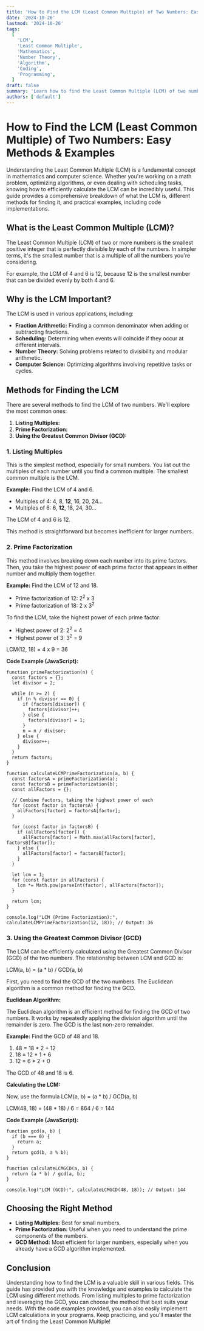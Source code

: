 ```yaml
---
title: 'How to Find the LCM (Least Common Multiple) of Two Numbers: Easy Methods & Examples'
date: '2024-10-26'
lastmod: '2024-10-26'
tags:
  [
    'LCM',
    'Least Common Multiple',
    'Mathematics',
    'Number Theory',
    'Algorithm',
    'Coding',
    'Programming',
  ]
draft: false
summary: 'Learn how to find the Least Common Multiple (LCM) of two numbers using different methods, including prime factorization and the GCD method. Step-by-step guide with examples and code snippets in JavaScript.'
authors: ['default']
---
```


# How to Find the LCM (Least Common Multiple) of Two Numbers: Easy Methods & Examples

Understanding the Least Common Multiple (LCM) is a fundamental concept in mathematics and computer science. Whether you're working on a math problem, optimizing algorithms, or even dealing with scheduling tasks, knowing how to efficiently calculate the LCM can be incredibly useful. This guide provides a comprehensive breakdown of what the LCM is, different methods for finding it, and practical examples, including code implementations.

## What is the Least Common Multiple (LCM)?

The Least Common Multiple (LCM) of two or more numbers is the smallest positive integer that is perfectly divisible by each of the numbers. In simpler terms, it's the smallest number that is a multiple of all the numbers you're considering.

For example, the LCM of 4 and 6 is 12, because 12 is the smallest number that can be divided evenly by both 4 and 6.

## Why is the LCM Important?

The LCM is used in various applications, including:

- **Fraction Arithmetic:** Finding a common denominator when adding or subtracting fractions.
- **Scheduling:** Determining when events will coincide if they occur at different intervals.
- **Number Theory:** Solving problems related to divisibility and modular arithmetic.
- **Computer Science:** Optimizing algorithms involving repetitive tasks or cycles.

## Methods for Finding the LCM

There are several methods to find the LCM of two numbers. We'll explore the most common ones:

1.  **Listing Multiples:**
2.  **Prime Factorization:**
3.  **Using the Greatest Common Divisor (GCD):**

### 1. Listing Multiples

This is the simplest method, especially for small numbers. You list out the multiples of each number until you find a common multiple. The smallest common multiple is the LCM.

**Example:** Find the LCM of 4 and 6.

- Multiples of 4: 4, 8, **12**, 16, 20, 24...
- Multiples of 6: 6, **12**, 18, 24, 30...

The LCM of 4 and 6 is 12.

This method is straightforward but becomes inefficient for larger numbers.

### 2. Prime Factorization

This method involves breaking down each number into its prime factors. Then, you take the highest power of each prime factor that appears in either number and multiply them together.

**Example:** Find the LCM of 12 and 18.

- Prime factorization of 12: 2<sup>2</sup> x 3
- Prime factorization of 18: 2 x 3<sup>2</sup>

To find the LCM, take the highest power of each prime factor:

- Highest power of 2: 2<sup>2</sup> = 4
- Highest power of 3: 3<sup>2</sup> = 9

LCM(12, 18) = 4 x 9 = 36

**Code Example (JavaScript):**

```plaintext
function primeFactorization(n) {
  const factors = {};
  let divisor = 2;

  while (n >= 2) {
    if (n % divisor == 0) {
      if (factors[divisor]) {
        factors[divisor]++;
      } else {
        factors[divisor] = 1;
      }
      n = n / divisor;
    } else {
      divisor++;
    }
  }
  return factors;
}

function calculateLCMPrimeFactorization(a, b) {
  const factorsA = primeFactorization(a);
  const factorsB = primeFactorization(b);
  const allFactors = {};

  // Combine factors, taking the highest power of each
  for (const factor in factorsA) {
    allFactors[factor] = factorsA[factor];
  }

  for (const factor in factorsB) {
    if (allFactors[factor]) {
      allFactors[factor] = Math.max(allFactors[factor], factorsB[factor]);
    } else {
      allFactors[factor] = factorsB[factor];
    }
  }

  let lcm = 1;
  for (const factor in allFactors) {
    lcm *= Math.pow(parseInt(factor), allFactors[factor]);
  }

  return lcm;
}

console.log("LCM (Prime Factorization):", calculateLCMPrimeFactorization(12, 18)); // Output: 36
```

### 3. Using the Greatest Common Divisor (GCD)

The LCM can be efficiently calculated using the Greatest Common Divisor (GCD) of the two numbers. The relationship between LCM and GCD is:

LCM(a, b) = (a \* b) / GCD(a, b)

First, you need to find the GCD of the two numbers. The Euclidean algorithm is a common method for finding the GCD.

**Euclidean Algorithm:**

The Euclidean algorithm is an efficient method for finding the GCD of two numbers. It works by repeatedly applying the division algorithm until the remainder is zero. The GCD is the last non-zero remainder.

**Example:** Find the GCD of 48 and 18.

1.  48 = 18 \* 2 + 12
2.  18 = 12 \* 1 + 6
3.  12 = 6 \* 2 + 0

The GCD of 48 and 18 is 6.

**Calculating the LCM:**

Now, use the formula LCM(a, b) = (a \* b) / GCD(a, b)

LCM(48, 18) = (48 \* 18) / 6 = 864 / 6 = 144

**Code Example (JavaScript):**

```plaintext
function gcd(a, b) {
  if (b === 0) {
    return a;
  }
  return gcd(b, a % b);
}

function calculateLCMGCD(a, b) {
  return (a * b) / gcd(a, b);
}

console.log("LCM (GCD):", calculateLCMGCD(48, 18)); // Output: 144
```

## Choosing the Right Method

- **Listing Multiples:** Best for small numbers.
- **Prime Factorization:** Useful when you need to understand the prime components of the numbers.
- **GCD Method:** Most efficient for larger numbers, especially when you already have a GCD algorithm implemented.

## Conclusion

Understanding how to find the LCM is a valuable skill in various fields. This guide has provided you with the knowledge and examples to calculate the LCM using different methods. From listing multiples to prime factorization and leveraging the GCD, you can choose the method that best suits your needs. With the code examples provided, you can also easily implement LCM calculations in your programs. Keep practicing, and you'll master the art of finding the Least Common Multiple!

